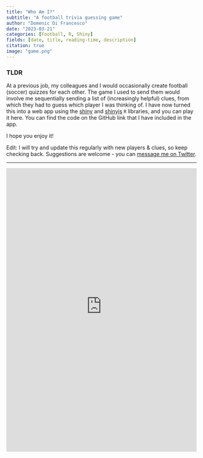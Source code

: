 ```yaml
---
title: "Who Am I?"
subtitle: "A football trivia guessing game"
author: "Domenic Di Francesco"
date: "2023-03-21"
categories: [Football, R, Shiny]
fields: [date, title, reading-time, description]
citation: true
image: "game.png"
---
```


### TLDR

At a previous job, my colleagues and I would occasionally create football (soccer) quizzes for each other. The game I used to send them would involve me sequentially sending a list of (increasingly helpful) clues, from which they had to guess which player I was thinking of. I have now turned this into a web app using the [shiny](https://shiny.rstudio.com) and [shinyjs](https://deanattali.com/shinyjs/) `R` libraries, and you can play it here. You can find the code on the GitHub link that I have included in the app. 

I hope you enjoy it!

Edit: I will try and update this regularly with new players & clues, so keep checking back. Suggestions are welcome - you can [message me on Twitter](https://twitter.com/Domenic_DF).

---
<iframe height="750" width="100%" frameborder="no" src="https://domdf-who-am-i.share.connect.posit.cloud/"> </iframe>
